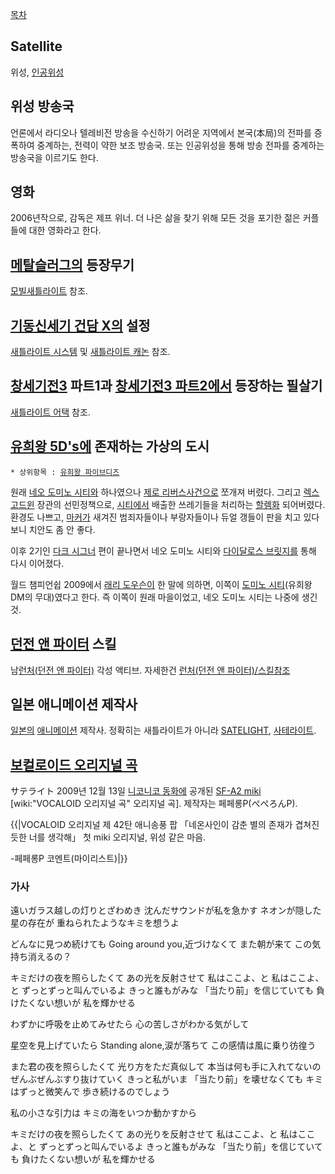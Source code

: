 [[목차]]
== Satellite ==
위성, [[인공위성]]
== 위성 방송국 ==
언론에서 라디오나 텔레비전 방송을 수신하기 어려운 지역에서 본국(本局)의 전파를 증폭하여 중계하는, 전력이 약한 보조 방송국. 또는 인공위성을 통해 방송 전파를 중계하는 방송국을 이르기도 한다.
== 영화 ==
2006년작으로, 감독은 제프 위너. 더 나은 삶을 찾기 위해 모든 것을 포기한 젊은 커플들에 대한 영화라고 한다.
== [[메탈슬러그]]의 등장무기 ==
[[모빌새틀라이트]] 참조.
== [[기동신세기 건담 X]]의 설정 ==
[[새틀라이트 시스템]] 및 [[새틀라이트 캐논]] 참조.
== [[창세기전3]] 파트1과 [[창세기전3 파트2]]에서 등장하는 필살기 ==
[[새틀라이트 어택]] 참조.
== [[유희왕 5D's]]에 존재하는 가상의 도시 ==
 * 상위항목 : [[유희왕 파이브디즈]]

원래 [[네오 도미노 시티]]와 하나였으나 [[제로 리버스]]사건으로 쪼개져 버렸다. 그리고 [[렉스 고드윈]] 장관의 선민정책으로, [[시티]]에서 배출한 쓰레기들을 처리하는 [[할렘]]화 되어버렸다. 환경도 나쁘고, [[마커]]가 새겨진 범죄자들이나 부랑자들이나 듀얼 갱들이 판을 치고 있다보니 치안도 좀 안 좋다.

이후 2기인 [[다크 시그너]] 편이 끝나면서 네오 도미노 시티와 [[다이달로스 브릿지]]를 통해 다시 이어졌다.

월드 챔피언쉽 2009에서 [[래리 도우슨]]이 한 말에 의하면, 이쪽이 [[도미노 시티]](유희왕 DM의 무대)였다고 한다. 즉 이쪽이 원래 마을이었고, 네오 도미노 시티는 나중에 생긴 것.

== [[던전 앤 파이터]] 스킬 ==
남[[런처(던전 앤 파이터)]] 각성 액티브. 자세한건 [[런처(던전 앤 파이터)/스킬]]참조
== 일본 애니메이션 제작사 ==
[[일본]]의 [[애니메이션]] 제작사. 정확히는 새틀라이트가 아니라 [[SATELIGHT]], [[사테라이트]].
== [[보컬로이드 오리지널 곡]] ==
サテライト
2009년 12월 13일 [[니코니코 동화]]에 공개된 [[SF-A2 miki]] [wiki:"VOCALOID 오리지널 곡" 오리지널 곡]. 제작자는 페페롱P(ぺぺろんP). 

{{|VOCALOID 오리지널 제 42탄 애니송풍 팝
「네온사인이 감춘 별의 존재가 겹쳐진 듯한 너를 생각해」
첫 miki 오리지널, 위성 같은 마음.

-페페롱P 코멘트(마이리스트)|}} 

{{{#!html
<script type="text/javascript" src="http://ext.nicovideo.jp/thumb_watch/sm9085950"></script><noscript><a href="http://www.nicovideo.jp/watch/sm9085950">mikiオリジナル曲「サテライト」</a></noscript>
</object>}}}

=== 가사 ===
遠いガラス越しの灯りとざわめき 
沈んだサウンドが私を急かす 
ネオンが隠した星の存在が 
重ねられたようなキミを想うよ 

どんなに見つめ続けても 
Going around you,近づけなくて 
また朝が来て 
この気持ち消えるの？ 

キミだけの夜を照らしたくて 
あの光を反射させて 
私はここよ、と 私はここよ、と 
ずっとずっと叫んでいるよ 
きっと誰もがみな 
「当たり前」を信じていても 
負けたくない想いが 
私を輝かせる 

わずかに呼吸を止めてみせたら 
心の苦しさがわかる気がして 

星空を見上げていたら 
Standing alone,涙が落ちて 
この感情は風に乗り彷徨う 

また君の夜を照らしたくて 
光り方をただ真似して 
本当は何も手に入れてないの 
ぜんぶぜんぶすり抜けていく 
きっと私がいま 
「当たり前」を壊せなくても 
キミはずっと微笑んで 
歩き続けるのでしょう 

私の小さな引力は 
キミの海をいつか動かすから 

キミだけの夜を照らしたくて 
あの光りを反射させて 
私はここよ、と 私はここよ、と 
ずっとずっと叫んでいるよ 
きっと誰もがみな 
「当たり前」を信じていても 
負けたくない想いが 
私を輝かせる
